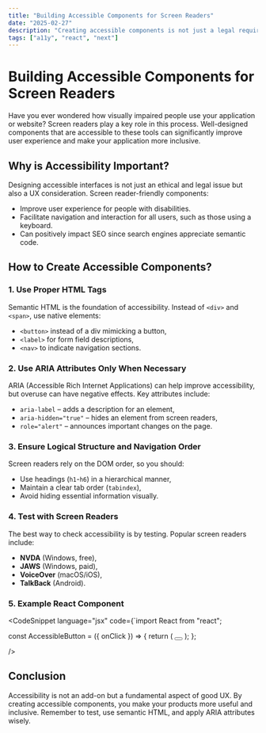 ```yaml
---
title: "Building Accessible Components for Screen Readers"
date: "2025-02-27"
description: "Creating accessible components is not just a legal requirement but also a way to improve UX for all users. Learn how to design interfaces that are friendly to visually impaired users."
tags: ["a11y", "react", "next"]
---
```


# Building Accessible Components for Screen Readers

Have you ever wondered how visually impaired people use your application or website? Screen readers play a key role in this process. Well-designed components that are accessible to these tools can significantly improve user experience and make your application more inclusive.

## Why is Accessibility Important?

Designing accessible interfaces is not just an ethical and legal issue but also a UX consideration. Screen reader-friendly components:

- Improve user experience for people with disabilities.
- Facilitate navigation and interaction for all users, such as those using a keyboard.
- Can positively impact SEO since search engines appreciate semantic code.

## How to Create Accessible Components?

### 1. Use Proper HTML Tags

Semantic HTML is the foundation of accessibility. Instead of `<div>` and `<span>`, use native elements:

- `<button>` instead of a div mimicking a button,
- `<label>` for form field descriptions,
- `<nav>` to indicate navigation sections.

### 2. Use ARIA Attributes Only When Necessary

ARIA (Accessible Rich Internet Applications) can help improve accessibility, but overuse can have negative effects. Key attributes include:

- `aria-label` – adds a description for an element,
- `aria-hidden="true"` – hides an element from screen readers,
- `role="alert"` – announces important changes on the page.

### 3. Ensure Logical Structure and Navigation Order

Screen readers rely on the DOM order, so you should:

- Use headings (`h1`-`h6`) in a hierarchical manner,
- Maintain a clear tab order (`tabindex`),
- Avoid hiding essential information visually.

### 4. Test with Screen Readers

The best way to check accessibility is by testing. Popular screen readers include:

- **NVDA** (Windows, free),
- **JAWS** (Windows, paid),
- **VoiceOver** (macOS/iOS),
- **TalkBack** (Android).

### 5. Example React Component

<CodeSnippet
    language="jsx"
    code={`import React from "react";

const AccessibleButton = ({ onClick }) => {
    return (
        <button 
            onClick={onClick}
            aria-label="Expand menu"
        >
            <span className="hamburger-line"></span>
            <span className="hamburger-line"></span>
            <span className="hamburger-line"></span>
        </button>
    );
};

/>

## Conclusion

Accessibility is not an add-on but a fundamental aspect of good UX. By creating accessible components, you make your products more useful and inclusive. Remember to test, use semantic HTML, and apply ARIA attributes wisely.
